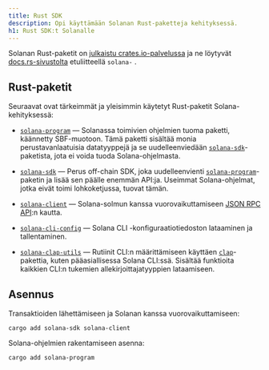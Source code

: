 ```yaml
---
title: Rust SDK
description: Opi käyttämään Solanan Rust-paketteja kehityksessä.
h1: Rust SDK:t Solanalle
---
```


Solanan Rust-paketit on
[julkaistu crates.io-palvelussa](https://crates.io/search?q=solana-) ja ne
löytyvät [docs.rs-sivustolta](https://docs.rs/releases/search?query=solana-)
etuliitteellä `solana-` .

## Rust-paketit

Seuraavat ovat tärkeimmät ja yleisimmin käytetyt Rust-paketit
Solana-kehityksessä:

- [`solana-program`] &mdash; Solanassa toimivien ohjelmien tuoma paketti,
  käännetty SBF-muotoon. Tämä paketti sisältää monia perustavanlaatuisia
  datatyyppejä ja se uudelleenviedään [`solana-sdk`]-paketista, jota ei voida
  tuoda Solana-ohjelmasta.

- [`solana-sdk`] &mdash; Perus off-chain SDK, joka uudelleenvienti
  [`solana-program`]-paketin ja lisää sen päälle enemmän API:ja. Useimmat
  Solana-ohjelmat, jotka eivät toimi lohkoketjussa, tuovat tämän.

- [`solana-client`] &mdash; Solana-solmun kanssa vuorovaikuttamiseen
  [JSON RPC API](/docs/rpc):n kautta.

- [`solana-cli-config`] &mdash; Solana CLI -konfiguraatiotiedoston lataaminen ja
  tallentaminen.

- [`solana-clap-utils`] &mdash; Rutiinit CLI:n määrittämiseen käyttäen
  [`clap`]-pakettia, kuten pääasiallisessa Solana CLI:ssä. Sisältää funktioita
  kaikkien CLI:n tukemien allekirjoittajatyyppien lataamiseen.

[`solana-program`]: https://docs.rs/solana-program
[`solana-sdk`]: https://docs.rs/solana-sdk
[`solana-client`]: https://docs.rs/solana-client
[`solana-cli-config`]: https://docs.rs/solana-cli-config
[`solana-clap-utils`]: https://docs.rs/solana-clap-utils
[`clap`]: https://docs.rs/clap

## Asennus

Transaktioiden lähettämiseen ja Solanan kanssa vuorovaikuttamiseen:

```shell title="Terminal"
cargo add solana-sdk solana-client
```

Solana-ohjelmien rakentamiseen asenna:

```shell title="Terminal"
cargo add solana-program
```